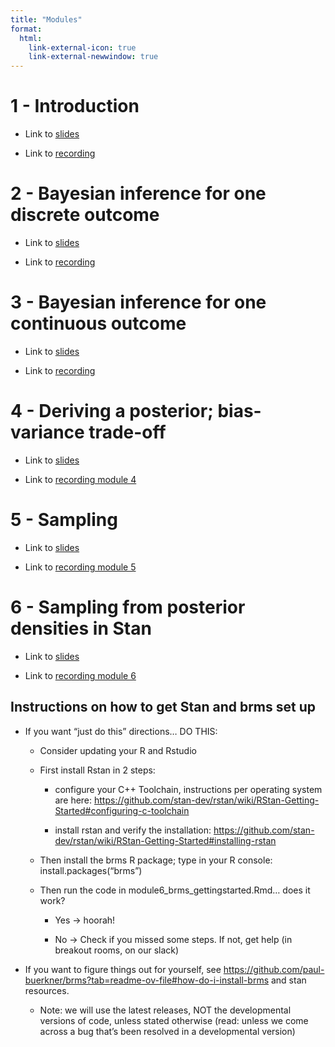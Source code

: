 ```yaml
---
title: "Modules"
format:
  html:
    link-external-icon: true
    link-external-newwindow: true
---
```


# 1 - Introduction

-   Link to [slides](https://umass-my.sharepoint.com/:b:/g/personal/lalkema_umass_edu/EamBX_Oj0AZPs5EP-UU4mXQB8TNldZ2lquLB6-lW2u5x6g)

-   Link to [recording](https://umass-my.sharepoint.com/:v:/g/personal/lalkema_umass_edu/EQXeU01m8PhAtoO-m1ImHJoB9uFc6pvl2OtUnd7HPEVekw?nav=eyJyZWZlcnJhbEluZm8iOnsicmVmZXJyYWxBcHAiOiJPbmVEcml2ZUZvckJ1c2luZXNzIiwicmVmZXJyYWxBcHBQbGF0Zm9ybSI6IldlYiIsInJlZmVycmFsTW9kZSI6InZpZXciLCJyZWZlcnJhbFZpZXciOiJNeUZpbGVzTGlua0NvcHkifX0&e=MyJKns)

# 2 - Bayesian inference for one discrete outcome

-   Link to [slides](https://umass-my.sharepoint.com/:b:/g/personal/lalkema_umass_edu/Ef9SiHIOdqtEvcFkwNcxJyQB5Ngtnqs5QD87FsGNnNWMhg?e=aU8VyT)

-   Link to [recording](https://umass-my.sharepoint.com/:v:/g/personal/lalkema_umass_edu/EZywrcAVZhpDrx8E6CZSBysBLvC_N-rdOH5M1eOimLrR8A?nav=eyJyZWZlcnJhbEluZm8iOnsicmVmZXJyYWxBcHAiOiJPbmVEcml2ZUZvckJ1c2luZXNzIiwicmVmZXJyYWxBcHBQbGF0Zm9ybSI6IldlYiIsInJlZmVycmFsTW9kZSI6InZpZXciLCJyZWZlcnJhbFZpZXciOiJNeUZpbGVzTGlua0NvcHkifX0&e=tsNxbA)

# 3 - Bayesian inference for one continuous outcome

-   Link to [slides](https://umass-my.sharepoint.com/:b:/g/personal/lalkema_umass_edu/EfFKM6AUc7ZLlvTqlzibf8gBmDTQYdSkcv-n1bBJQ5Fpeg?e=FnMWQK)

-   Link to [recording](https://umass-my.sharepoint.com/:v:/g/personal/lalkema_umass_edu/EdpMLra3ZUVAtC_UWqy2OgoBmdmUGYMfdBO2YtZxunxmNA)

# 4 - Deriving a posterior; bias-variance trade-off

-   Link to [slides](https://umass-my.sharepoint.com/:b:/g/personal/lalkema_umass_edu/EdZYMUlDKEdPqShN0AVodisBl3W84toEy8Jemx-HbXT03A?e=WcZa9R)

-   Link to [recording module 4](https://umass-my.sharepoint.com/:v:/g/personal/lalkema_umass_edu/Ec9Xo1JSNhhHmZcnulDAAtMB8ihDSXNjTdA4qhbtofZmiA?nav=eyJyZWZlcnJhbEluZm8iOnsicmVmZXJyYWxBcHAiOiJPbmVEcml2ZUZvckJ1c2luZXNzIiwicmVmZXJyYWxBcHBQbGF0Zm9ybSI6IldlYiIsInJlZmVycmFsTW9kZSI6InZpZXciLCJyZWZlcnJhbFZpZXciOiJNeUZpbGVzTGlua0NvcHkifX0&e=c1N7P0)

# 5 - Sampling

-   Link to [slides](https://umass-my.sharepoint.com/:b:/g/personal/lalkema_umass_edu/ES7fAj6xiIBOv2ps8jZbWPUBnRlgp7JRbw7QIaQ0h6uf0g?e=Kd53O0)

-   Link to [recording module 5](https://umass-my.sharepoint.com/:v:/g/personal/lalkema_umass_edu/EeLVrkVEOV1NrbJ4j-3RMt8B0rfw8TFRdL3iAV8trEnivg?nav=eyJyZWZlcnJhbEluZm8iOnsicmVmZXJyYWxBcHAiOiJPbmVEcml2ZUZvckJ1c2luZXNzIiwicmVmZXJyYWxBcHBQbGF0Zm9ybSI6IldlYiIsInJlZmVycmFsTW9kZSI6InZpZXciLCJyZWZlcnJhbFZpZXciOiJNeUZpbGVzTGlua0NvcHkifX0&e=K7ku4C)

# 6 - Sampling from posterior densities in Stan

-   Link to [slides](https://umass-my.sharepoint.com/:b:/g/personal/lalkema_umass_edu/EZb-edMTnjpApCPRXjDYY9AB6pLYnk5jZsqIyEATzaEGeA?e=vpZmAF)

-   Link to [recording module 6](https://umass-my.sharepoint.com/:b:/g/personal/lalkema_umass_edu/EZb-edMTnjpApCPRXjDYY9AB6pLYnk5jZsqIyEATzaEGeA?e=DBaB3B)

## Instructions on how to get Stan and brms set up

-   If you want “just do this” directions… DO THIS:

    -   Consider updating your R and Rstudio

    -   First install Rstan in 2 steps:

        -   configure your C++ Toolchain, instructions per operating system are here: <https://github.com/stan-dev/rstan/wiki/RStan-Getting-Started#configuring-c-toolchain>

        -   install rstan and verify the installation: <https://github.com/stan-dev/rstan/wiki/RStan-Getting-Started#installing-rstan>

    -   Then install the brms R package; type in your R console: install.packages(“brms")

    -   Then run the code in module6_brms_gettingstarted.Rmd… does it work?

        -   Yes -\> hoorah!

        -   No -\> Check if you missed some steps. If not, get help (in breakout rooms, on our slack)

-   If you want to figure things out for yourself, see <https://github.com/paul-buerkner/brms?tab=readme-ov-file#how-do-i-install-brms> and stan resources.

    -   Note: we will use the latest releases, NOT the developmental versions of code, unless stated otherwise (read: unless we come across a bug that’s been resolved in a developmental version)
